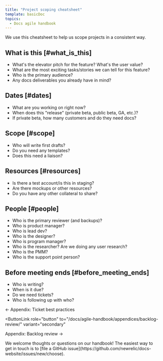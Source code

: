 ```yaml
---
title: "Project scoping cheatsheet"
template: basicDoc
topics:
  - Docs agile handbook
---
```

We use this cheatsheet to help us scope projects in a consistent way.

## What is this [#what_is_this]

+ What's the elevator pitch for the feature? What's the user value?
+ What are the most exciting tasks/stories we can tell for this feature?
+ Who is the primary audience?
+ Any docs deliverables you already have in mind?

## Dates [#dates]

+ What are you working on right now?
+ When does this "release" (private beta, public beta, GA, etc.)?
+ If private beta, how many customers and do they need docs?

## Scope [#scope]

+ Who will write first drafts?
+ Do you need any templates?
+ Does this need a liaison?

## Resources [#resources]

+ Is there a test account/is this in staging?
+ Are there mockups or other resources?
+ Do you have any other collateral to share?

## People [#people]

+ Who is the primary reviewer (and backups)?
+ Who is product manager?
+ Who is lead dev?
+ Who is the designer?
+ Who is program manager?
+ Who is the researcher? Are we doing any user research?
+ Who is the PMM?
+ Who is the support point person?

## Before meeting ends [#before_meeting_ends]

+ Who is writing?
+ When is it due?
+ Do we need tickets?
+ Who is following up with who?

<ButtonGroup>
  <ButtonLink
  role="button"
  to="/docs/agile-handbook/appendices/ticket-best-practices/"
  variant="secondary"
  >
  ← Appendix: Ticket best practices
  </ButtonLink>

  <ButtonLink
  role="button"
  to="/docs/agile-handbook/appendices/backlog-review/"
  variant="secondary"
  >
  Appendix: Backlog review →
  </ButtonLink>
</ButtonGroup>

<Callout variant="tip">
We welcome thoughts or questions on our handbook! The easiest way to get in touch is to [file a GitHub issue](https://github.com/newrelic/docs-website/issues/new/choose).
</Callout>